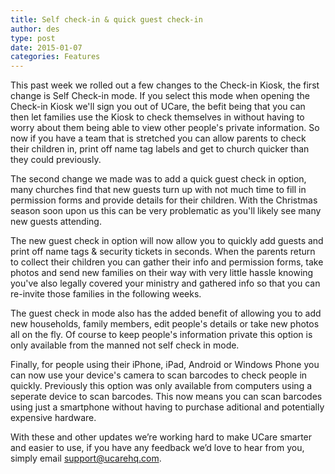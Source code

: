```yaml
---
title: Self check-in & quick guest check-in
author: des
type: post
date: 2015-01-07
categories: Features
---
```


This past week we rolled out a few changes to the Check-in Kiosk, the first change is Self Check-in mode. If you select this mode when opening the Check-in Kiosk we'll sign you out of UCare, the befit being that you can then let families use the Kiosk to check themselves in without having to worry about them being able to view other people's private information. So now if you have a team that is stretched you can allow parents to check their children in, print off name tag labels and get to church quicker than they could previously.

The second change we made was to add a quick guest check in option, many churches find that new guests turn up with not much time to fill in permission forms and provide details for their children. With the Christmas season soon upon us this can be very problematic as you'll likely see many new guests attending.

The new guest check in option will now allow you to quickly add guests and print off name tags & security tickets in seconds. When the parents return to collect their children you can gather their info and permission forms, take photos and send new families on their way with very little hassle knowing you've also legally covered your ministry and gathered info so that you can re-invite those families in the following weeks.

The guest check in mode also has the added benefit of allowing you to add new households, family members, edit people's details or take new photos all on the fly. Of course to keep people's information private this option is only available from the manned not self check in mode.

Finally, for people using their iPhone, iPad, Android or Windows Phone you can now use your device's camera to scan barcodes to check people in quickly. Previously this option was only available from computers using a seperate device to scan barcodes. This now means you can scan barcodes using just a smartphone without having to purchase aditional and potentially expensive hardware.

With these and other updates we’re working hard to make UCare smarter and easier to use, if you have any feedback we’d love to hear from you, simply email support@ucarehq.com.
